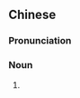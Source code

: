 ==Chinese==
{{zh-forms}}
{{wikipedia|lang=zh}}

===Pronunciation===
{{zh-pron
|m=jùguǒróng
|c=zeoi6 gwo2 jung4
|cat=n
}}

===Noun===
{{zh-noun}}

# {{w|cluster fig tree}} {{gloss|''[[Ficus racemosa]]''}}